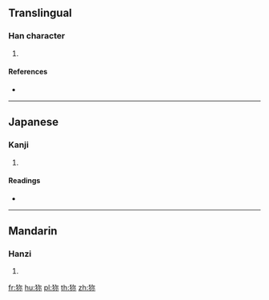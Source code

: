{{also|獮}}
==Translingual==

===Han character===
{{Han char|rn=94|rad=犬|as=05|sn=8|four=|canj=KHNF}}

# {{defn|Han|sort=犬05}}

====References====
* {{Han ref|kx=0709.181|hdz=21341.041|uh=72DD|ud=29405}}

----

==Japanese==

===Kanji===
{{ja-kanji|grade=|rs=犬05}}

# {{defn|lang=ja|sort=犬05}}

====Readings====
* {{ja-readings|on=[[せん]] (sen)|kun=}}

----

==Mandarin==

===Hanzi===
{{cmn-hanzi|tra=獮|pin=[[xiǎn]] ([[xian3]])|wg=hsien<sup>3</sup>}}

# {{defn|lang=cmn|sort=犬05}}

[[fr:狝]]
[[hu:狝]]
[[pl:狝]]
[[th:狝]]
[[zh:狝]]